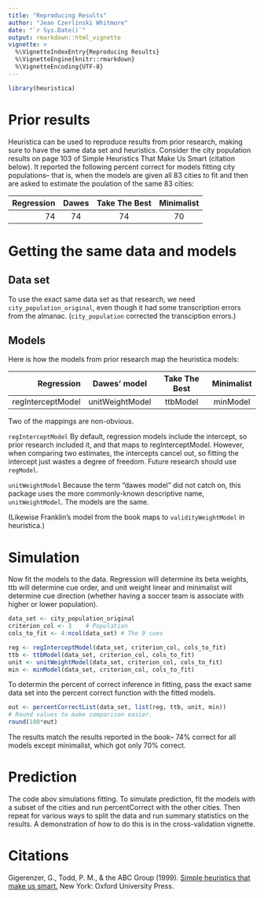 ```yaml
---
title: "Reproducing Results"
author: "Jean Czerlinski Whitmore"
date: "`r Sys.Date()`"
output: rmarkdown::html_vignette
vignette: >
  %\VignetteIndexEntry{Reproducing Results}
  %\VignetteEngine{knitr::rmarkdown}
  %\VignetteEncoding{UTF-8}
---
```


```r
library(heuristica)
```

# Prior results

Heuristica can be used to reproduce results from prior research, making sure to have the same data set and heuristics.  Consider the city population results on page 103 of Simple Heuristics That Make Us Smart (citation below).  It reported the following percent correct for models fitting city populations-- that is, when the models are given all 83 cities to fit and then are asked to estimate the poulation of the same 83 cities:

| Regression | Dawes | Take The Best | Minimalist |
|-----------:|:-----:|:-------------:|:----------:|
|        74  |   74  |          74   |        70  |

# Getting the same data and models

## Data set

To use the exact same data set as that research, we need `city_population_original`, even though it had some transcription errors from the almanac.  (`city_population` corrected the transciption errors.)

## Models

Here is how the models from prior research map the heuristica models:

| Regression        | Dawes' model    | Take The Best | Minimalist |
|------------------:|:---------------:|:-------------:|:----------:|
| regInterceptModel | unitWeightModel |   ttbModel    |  minModel  |

Two of the mappings are non-obvious.

`regInterceptModel` By default, regression models include the intercept, so prior research included it, and that maps to regInterceptModel.  However, when comparing two estimates, the intercepts cancel out, so fitting the intercept just wastes a degree of freedom.  Future research should use `regModel`.

`unitWeightModel` Because the term "dawes model" did not catch on, this package uses the more commonly-known descriptive name, `unitWeightModel`.  The models are the same.

(Likewise Franklin's model from the book maps to `validityWeightModel` in heuristica.)

# Simulation

Now fit the models to the data.  Regression will determine its beta weights, ttb will determine cue order, and unit weight linear and minimalist will determine cue direction (whether having a soccer team is associate with higher or lower population).

```r
data_set <- city_population_original
criterion_col <- 3    # Population
cols_to_fit <- 4:ncol(data_set) # The 9 cues

reg <- regInterceptModel(data_set, criterion_col, cols_to_fit)
ttb <- ttbModel(data_set, criterion_col, cols_to_fit)
unit <- unitWeightModel(data_set, criterion_col, cols_to_fit)
min <- minModel(data_set, criterion_col, cols_to_fit)
```

To determin the percent of correct inference in fitting, pass the exact same data set into the percent correct function with the fitted models.

```r
out <- percentCorrectList(data_set, list(reg, ttb, unit, min))
# Round values to make comparison easier.
round(100*out)
```

The results match the results reported in the book-- 74% correct for all models except minimalist, which got only 70% correct.

# Prediction

The code abov simulations fitting. To simulate prediction, fit the models with a subset of the cities and run percentCorrect with the other cities.  Then repeat for various ways to split the data and run summary statistics on the results.  A demonstration of how to do this is in the cross-validation vignette.

# Citations

Gigerenzer, G., Todd, P. M., & the ABC Group (1999). [Simple heuristics that make us smart.](http://www.amazon.com/Simple-Heuristics-That-Make-Smart/dp/0195143817) New York: Oxford University Press. 
